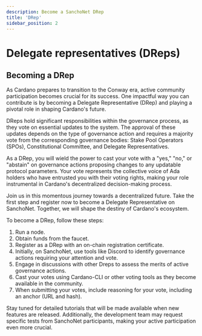 ```yaml
---
description: Become a SanchoNet DRep
title: 'DRep'
sidebar_position: 2
---
```


# Delegate representatives (DReps)

## Becoming a DRep

As Cardano prepares to transition to the Conway era, active community participation becomes crucial for its success. One impactful way you can contribute is by becoming a Delegate Representative (DRep) and playing a pivotal role in shaping Cardano's future.

DReps hold significant responsibilities within the governance process, as they vote on essential updates to the system. The approval of these updates depends on the type of governance action and requires a majority vote from the corresponding governance bodies: Stake Pool Operators (SPOs), Constitutional Committee, and Delegate Representatives.

As a DRep, you will wield the power to cast your vote with a "yes," "no," or "abstain" on governance actions proposing changes to any updatable protocol parameters. Your vote represents the collective voice of Ada holders who have entrusted you with their voting rights, making your role instrumental in Cardano's decentralized decision-making process.

Join us in this momentous journey towards a decentralized future. Take the first step and register now to become a Delegate Representative on SanchoNet. Together, we will shape the destiny of Cardano's ecosystem.

To become a DRep, follow these steps:

1. Run a node.
2. Obtain funds from the faucet.
3. Register as a DRep with an on-chain registration certificate.
4. Initially, on SanchoNet, use tools like Discord to identify governance actions requiring your attention and vote.
5. Engage in discussions with other Dreps to assess the merits of active governance actions.
6. Cast your votes using Cardano-CLI or other voting tools as they become available in the community.
7. When submitting your votes, include reasoning for your vote, including an anchor (URL and hash).

Stay tuned for detailed tutorials that will be made available when new features are released. Additionally, the development team may request specific tests from SanchoNet participants, making your active participation even more crucial.
